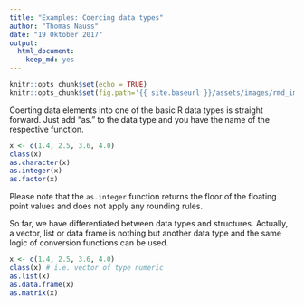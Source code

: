 ```yaml
---
title: "Examples: Coercing data types"
author: "Thomas Nauss"
date: "19 Oktober 2017"
output: 
  html_document: 
    keep_md: yes
---
```

```r
knitr::opts_chunk$set(echo = TRUE)
knitr::opts_chunk$set(fig.path='{{ site.baseurl }}/assets/images/rmd_images/e01-01/')
```

Coerting data elements into one of the basic R data types is straight forward.
Just add "as." to the data type and you have the name of the respective function.
```r
x <- c(1.4, 2.5, 3.6, 4.0)
class(x)
as.character(x)
as.integer(x)
as.factor(x)
```
Please note that the `as.integer` function returns the floor of the floating
point values and does not apply any rounding rules.

So far, we have differentiated between data types and structures. Actually, a
vector, list or data frame is nothing but another data type and the same logic of
conversion functions can be used.
```r
x <- c(1.4, 2.5, 3.6, 4.0)
class(x) # i.e. vector of type numeric
as.list(x)
as.data.frame(x)
as.matrix(x)
```
